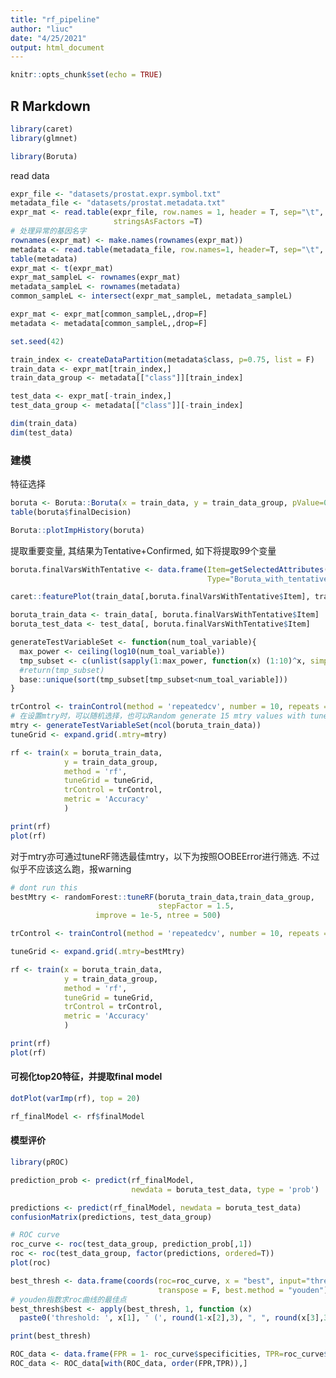 ```yaml
---
title: "rf_pipeline"
author: "liuc"
date: "4/25/2021"
output: html_document
---
```


```r
knitr::opts_chunk$set(echo = TRUE)
```

## R Markdown

```r
library(caret)
library(glmnet)

library(Boruta)

```

read data
```r
expr_file <- "datasets/prostat.expr.symbol.txt"
metadata_file <- "datasets/prostat.metadata.txt"
expr_mat <- read.table(expr_file, row.names = 1, header = T, sep="\t", 
                       stringsAsFactors =T)
# 处理异常的基因名字
rownames(expr_mat) <- make.names(rownames(expr_mat))
metadata <- read.table(metadata_file, row.names=1, header=T, sep="\t", stringsAsFactors =T)
table(metadata)
expr_mat <- t(expr_mat)
expr_mat_sampleL <- rownames(expr_mat)
metadata_sampleL <- rownames(metadata)
common_sampleL <- intersect(expr_mat_sampleL, metadata_sampleL)

expr_mat <- expr_mat[common_sampleL,,drop=F]
metadata <- metadata[common_sampleL,,drop=F]

```


```r
set.seed(42)

train_index <- createDataPartition(metadata$class, p=0.75, list = F)
train_data <- expr_mat[train_index,]
train_data_group <- metadata[["class"]][train_index]

test_data <- expr_mat[-train_index,]
test_data_group <- metadata[["class"]][-train_index]

dim(train_data)
dim(test_data)
```


### 建模

特征选择
```r

boruta <- Boruta::Boruta(x = train_data, y = train_data_group, pValue=0.01, mcAdj=T, maxRuns=300)
table(boruta$finalDecision)

Boruta::plotImpHistory(boruta)
```


提取重要变量, 其结果为Tentative+Confirmed, 如下将提取99个变量

```r
boruta.finalVarsWithTentative <- data.frame(Item=getSelectedAttributes(boruta, withTentative = T), 
                                            Type="Boruta_with_tentative")

caret::featurePlot(train_data[,boruta.finalVarsWithTentative$Item], train_data_group, plot="box")

boruta_train_data <- train_data[, boruta.finalVarsWithTentative$Item]
boruta_test_data <- test_data[, boruta.finalVarsWithTentative$Item]
```

```r
generateTestVariableSet <- function(num_toal_variable){
  max_power <- ceiling(log10(num_toal_variable))
  tmp_subset <- c(unlist(sapply(1:max_power, function(x) (1:10)^x, simplify = F)), ceiling(max_power/3))
  #return(tmp_subset)
  base::unique(sort(tmp_subset[tmp_subset<num_toal_variable]))
}

trControl <- trainControl(method = 'repeatedcv', number = 10, repeats = 3)
# 在设置mtry时，可以随机选择，也可以Random generate 15 mtry values with tuneLength = 15
mtry <- generateTestVariableSet(ncol(boruta_train_data))
tuneGrid <- expand.grid(.mtry=mtry)

rf <- train(x = boruta_train_data, 
            y = train_data_group,
            method = 'rf',
            tuneGrid = tuneGrid,
            trControl = trControl,
            metric = 'Accuracy'
            )

print(rf)
plot(rf)
```


对于mtry亦可通过tuneRF筛选最佳mtry，以下为按照OOBEError进行筛选.
不过似乎不应该这么跑，报warning
```r
# dont run this
bestMtry <- randomForest::tuneRF(boruta_train_data,train_data_group, 
                                 stepFactor = 1.5, 
                   improve = 1e-5, ntree = 500)

trControl <- trainControl(method = 'repeatedcv', number = 10, repeats = 3)

tuneGrid <- expand.grid(.mtry=bestMtry)

rf <- train(x = boruta_train_data, 
            y = train_data_group,
            method = 'rf',
            tuneGrid = tuneGrid,
            trControl = trControl,
            metric = 'Accuracy'
            )

print(rf)
plot(rf)
```

#### 可视化top20特征，并提取final model
```r
dotPlot(varImp(rf), top = 20)

rf_finalModel <- rf$finalModel
```

#### 模型评价
```r
library(pROC)

prediction_prob <- predict(rf_finalModel, 
                           newdata = boruta_test_data, type = 'prob')

predictions <- predict(rf_finalModel, newdata = boruta_test_data)
confusionMatrix(predictions, test_data_group)

# ROC curve
roc_curve <- roc(test_data_group, prediction_prob[,1])
roc <- roc(test_data_group, factor(predictions, ordered=T))
plot(roc)

best_thresh <- data.frame(coords(roc=roc_curve, x = "best", input="threshold", 
                                 transpose = F, best.method = "youden"))
# youden指数求roc曲线的最佳点
best_thresh$best <- apply(best_thresh, 1, function (x) 
  paste0('threshold: ', x[1], ' (', round(1-x[2],3), ", ", round(x[3],3), ")"))

print(best_thresh)

ROC_data <- data.frame(FPR = 1- roc_curve$specificities, TPR=roc_curve$sensitivities)
ROC_data <- ROC_data[with(ROC_data, order(FPR,TPR)),]


```


